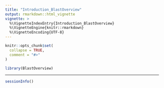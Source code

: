 ```yaml
---
title: "Introduction_BlastOverview"
output: rmarkdown::html_vignette
vignette: >
  %\VignetteIndexEntry{Introduction_BlastOverview}
  %\VignetteEngine{knitr::rmarkdown}
  %\VignetteEncoding{UTF-8}
---
```


```r
knitr::opts_chunk$set(
  collapse = TRUE,
  comment = "#>"
)
```

```r
library(BlastOverview)
```
----

```r
sessionInfo()
```
